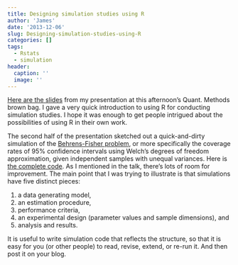 ```yaml
---
title: Designing simulation studies using R
author: 'James'
date: '2013-12-06'
slug: Designing-simulation-studies-using-R
categories: []
tags:
  - Rstats
  - simulation
header:
  caption: ''
  image: ''
---
```


[Here are the slides](/files/Designing-simulation-studies-using-R.pdf) from my presentation at this afternoon's Quant. Methods brown bag. I gave a very quick introduction to using R for conducting simulation studies. I hope it was enough to get people intrigued about the possibilities of using R in their own work.

The second half of the presentation sketched out a quick-and-dirty simulation of the [Behrens-Fisher problem](http://en.wikipedia.org/wiki/Behrens%E2%80%93Fisher_problem), or more specifically the coverage rates of 95% confidence intervals using Welch's degrees of freedom approximation, given independent samples with unequal variances. Here is [the complete code](https://gist.github.com/jepusto/7686463). As I mentioned in the talk, there's lots of room for improvement. The main point that I was trying to illustrate is that simulations have five distinct pieces:

1. a data generating model,
2. an estimation procedure,
3. performance criteria,
4. an experimental design (parameter values and sample dimensions), and
5. analysis and results.

It is useful to write simulation code that reflects the structure, so that it is easy for you (or other people) to read, revise, extend, or re-run it. And then post it on your blog.

